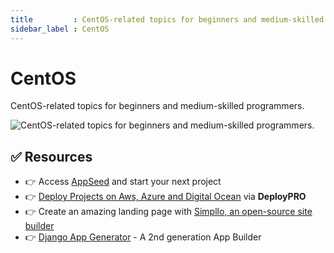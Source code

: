 ```yaml
---
title         : CentOS-related topics for beginners and medium-skilled programmers
sidebar_label : CentOS
---
```


# CentOS


<SubHeading>CentOS-related topics for beginners and medium-skilled programmers.</SubHeading>

![CentOS-related topics for beginners and medium-skilled programmers.](https://user-images.githubusercontent.com/51070104/235929403-b0825364-9172-492b-9d41-87640adfc9e9.png)

<DocCardList />

## ✅ Resources 

- 👉 Access [AppSeed](https://appseed.us/) and start your next project
- 👉 [Deploy Projects on Aws, Azure and Digital Ocean](https://www.docs.deploypro.dev/) via **DeployPRO**
- 👉 Create an amazing landing page with [Simpllo, an open-source site builder](https://www.simpllo.com/)
- 👉 [Django App Generator](https://app-generator.dev/django/) - A 2nd generation App Builder